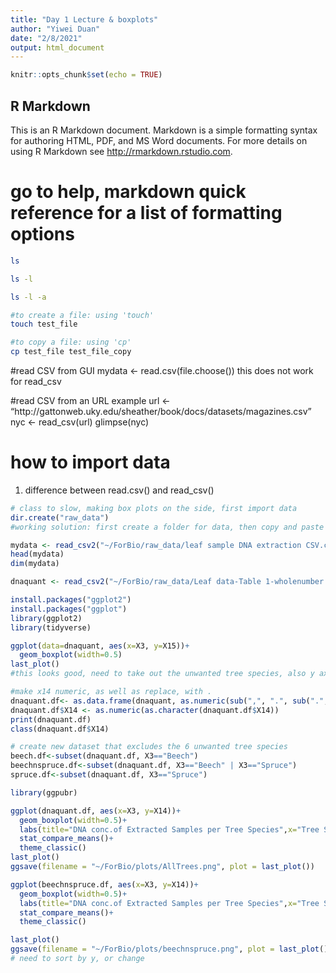 ```yaml
---
title: "Day 1 Lecture & boxplots"
author: "Yiwei Duan"
date: "2/8/2021"
output: html_document
---
```


```r
knitr::opts_chunk$set(echo = TRUE)
```

## R Markdown

This is an R Markdown document. Markdown is a simple formatting syntax for authoring HTML, PDF, and MS Word documents. For more details on using R Markdown see <http://rmarkdown.rstudio.com>.

# go to help, markdown quick reference for a list of formatting options 

```bash
ls
```


```bash
ls -l
```
```bash
ls -l -a
```

```bash
#to create a file: using 'touch'
touch test_file
```


```bash
#to copy a file: using 'cp'
cp test_file test_file_copy
```



#read CSV from GUI
mydata <- read.csv(file.choose())
this does not work for read_csv

#read CSV from an URL example 
url <- "http://gattonweb.uky.edu/sheather/book/docs/datasets/magazines.csv"
nyc <- read_csv(url)
glimpse(nyc)


# how to import data
1. difference between read.csv() and read_csv()

```r
# class to slow, making box plots on the side, first import data
dir.create("raw_data")
#working solution: first create a folder for data, then copy and paste from computer to the folder through Mac Finder 
```

```r
mydata <- read_csv2("~/ForBio/raw_data/leaf sample DNA extraction CSV.csv")
head(mydata)
dim(mydata)
```
```r
dnaquant <- read_csv2("~/ForBio/raw_data/Leaf data-Table 1-wholenumber.csv")
```

```r
install.packages("ggplot2")
install.packages("ggplot")
library(ggplot2)
library(tidyverse)
```
```r
ggplot(data=dnaquant, aes(x=X3, y=X15))+
  geom_boxplot(width=0.5)
last_plot()
#this looks good, need to take out the unwanted tree species, also y axies (X15) is characters instead of numerics 
```

```r
#make x14 numeric, as well as replace, with . 
dnaquant.df<- as.data.frame(dnaquant, as.numeric(sub(",", ".", sub(".", "", X14, fixed=TRUE), fixed=TRUE)))
dnaquant.df$X14 <- as.numeric(as.character(dnaquant.df$X14))
print(dnaquant.df)
class(dnaquant.df$X14)
```

```r
# create new dataset that excludes the 6 unwanted tree species
beech.df<-subset(dnaquant.df, X3=="Beech")
beechnspruce.df<-subset(dnaquant.df, X3=="Beech" | X3=="Spruce")
spruce.df<-subset(dnaquant.df, X3=="Spruce")
```

```r
library(ggpubr)
```

```r
ggplot(dnaquant.df, aes(x=X3, y=X14))+
  geom_boxplot(width=0.5)+
  labs(title="DNA conc.of Extracted Samples per Tree Species",x="Tree Species", y = "DNA Conc.(ug/ul)")+
  stat_compare_means()+
  theme_classic()
last_plot()
ggsave(filename = "~/ForBio/plots/AllTrees.png", plot = last_plot())
```

```r
ggplot(beechnspruce.df, aes(x=X3, y=X14))+
  geom_boxplot(width=0.5)+
  labs(title="DNA conc.of Extracted Samples per Tree Species",x="Tree Species", y = "DNA Conc.(ug/ul)")+
  stat_compare_means()+
  theme_classic()

last_plot()
ggsave(filename = "~/ForBio/plots/beechnspruce.png", plot = last_plot())
# need to sort by y, or change 
```

